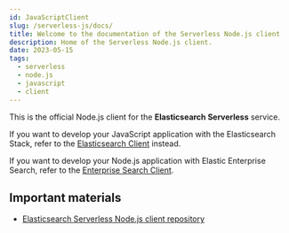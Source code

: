 ```yaml
---
id: JavaScriptClient
slug: /serverless-js/docs/
title: Welcome to the documentation of the Serverless Node.js client
description: Home of the Serverless Node.js client.
date: 2023-05-15
tags:
  - serverless
  - node.js
  - javascript
  - client
---
```


This is the official Node.js client for the **Elasticsearch Serverless** service. 

If you want to develop your JavaScript application with the Elasticsearch Stack, refer to the [Elasticsearch Client](https://github.com/elastic/elasticsearch-js) instead. 

If you want to develop your Node.js application with Elastic Enterprise Search, refer to the [Enterprise Search Client](https://github.com/elastic/enterprise-search-js/).

## Important materials

* [Elasticsearch Serverless Node.js client repository](https://github.com/elastic/elasticsearch-serverless-js)
